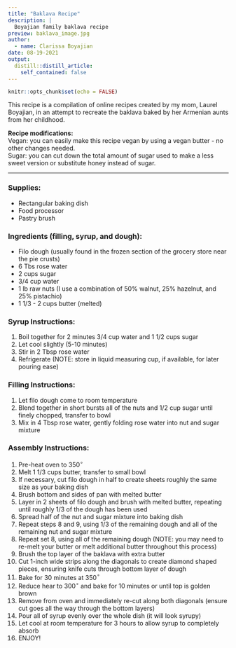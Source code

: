 ```yaml
---
title: "Baklava Recipe"
description: |
  Boyajian family baklava recipe
preview: baklava_image.jpg
author:
  - name: Clarissa Boyajian
date: 08-19-2021
output:
  distill::distill_article:
    self_contained: false
---
```



```r
knitr::opts_chunk$set(echo = FALSE)
```

This recipe is a compilation of online recipes created by my mom, Laurel Boyajian, in an attempt to recreate the baklava baked by her Armenian aunts from her childhood. 

**Recipe modifications:** <br>
Vegan: you can easily make this recipe vegan by using a vegan butter - no other changes needed. <br>
Sugar: you can cut down the total amount of sugar used to make a less sweet version or substitute honey instead of sugar. 

***

### **Supplies:**
- Rectangular baking dish
- Food processor
- Pastry brush

### **Ingredients** (filling, syrup, and dough): 
- Filo dough (usually found in the frozen section of the grocery store near the pie crusts)
- 6 Tbs rose water
- 2 cups sugar
- 3/4 cup water
- 1 lb raw nuts (I use a combination of 50% walnut, 25% hazelnut, and 25% pistachio)
- 1 1/3 - 2 cups butter (melted)

### **Syrup Instructions:**
1. Boil together for 2 minutes 3/4 cup water and 1 1/2 cups sugar
2. Let cool slightly (5-10 minutes)
3. Stir in 2 Tbsp rose water
4. Refrigerate (NOTE: store in liquid measuring cup, if available, for later pouring ease)

### **Filling Instructions:**
1. Let filo dough come to room temperature
2. Blend together in short bursts all of the nuts and 1/2 cup sugar until finely chopped, transfer to bowl
3. Mix in 4 Tbsp rose water, gently folding rose water into nut and sugar mixture

### **Assembly Instructions:**
1. Pre-heat oven to 350$^\circ$ 
2. Melt 1 1/3 cups butter, transfer to small bowl
3. If necessary, cut filo dough in half to create sheets roughly the same size as your baking dish
4. Brush bottom and sides of pan with melted butter
5. Layer in 2 sheets of filo dough and brush with melted butter, repeating until roughly 1/3 of the dough has been used
6. Spread half of the nut and sugar mixture into baking dish
7. Repeat steps 8 and 9, using 1/3 of the remaining dough and all of the remaining nut and sugar mixture
8. Repeat set 8, using all of the remaining dough (NOTE: you may need to re-melt your butter or melt additional butter throughout this process)
9. Brush the top layer of the baklava with extra butter
10. Cut 1-inch wide strips along the diagonals to create diamond shaped pieces, ensuring knife cuts through bottom layer of dough
11. Bake for 30 minutes at 350$^\circ$
12. Reduce hear to 300$^\circ$ and bake for 10 minutes or until top is golden brown
13. Remove from oven and immediately re-cut along both diagonals (ensure cut goes all the way through the bottom layers)
14. Pour all of syrup evenly over the whole dish (it will look syrupy)
15. Let cool at room temperature for 3 hours to allow syrup to completely absorb
16. ENJOY!



